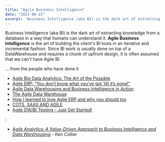 ```yaml
---
title: "Agile Business Intelligence"
date: "2021-06-25"
excerpt: 'Business Intelligence (aka BI) is the dark art of extracting knowledge from a database in'
---
```


Business Intelligence (aka BI) is the dark art of extracting knowledge from a database in a way that humans can understand it. **Agile Business Intelligence** is the art of building the client's BI tools in an iterative and incremental fashion. Since BI work is usually done on top of a DataWarehouse and requires a chunk of upfront design, it is often assumed that we can't have Agile BI.

<HighlightBox heading="Resource Links" variant="resourceLinks">

... from the people who have done it

- [Agile Big Data Analytics: The Art of the Possible](https://kromerbigdata.wordpress.com/2013/02/19/agile-big-data-analytics-the-art-of-the-possible-part-1/)
- [Agile ERP: “You don’t know what you’ve got ‘till it’s gone!”](http://xunitpatterns.com/~gerard/agile2007-erp-paper.pdf)
- [Agile Data Warehousing and Business Intelligence in Action](https://www.thoughtworks.com/insights/blog/agile-data-warehousing-and-business-intelligence-action)
- [The Agile Data Warehouse](https://medium.com/harlan-s-data-blog/the-agile-data-ac691860126c)
- [How I learned to love Agile ERP and why you should too](https://searchcio.techtarget.com/opinion/An-ERP-experience-that-forever-changed-my-IT-philosophy)
- [COTS, SAAS AND AGILE](https://agileforest.com/2012/08/13/cots-saas-and-agile/)
- [Agile DW/BI Testing – Just Get Started!](https://theagilist.com/2014/03/10/503/)

</HighlightBox>

<HighlightBox heading="Related Books" variant="relatedBooks">:

- [_Agile Analytics: A Value-Driven Approach to Business Intelligence and Data Warehousing_](https://www.amazon.ca/Agile-Analytics-Value-Driven-Intelligence-Warehousing/dp/032150481X/&tag=notesfromatoo-20) - Ken Collier
</HighlightBox>
